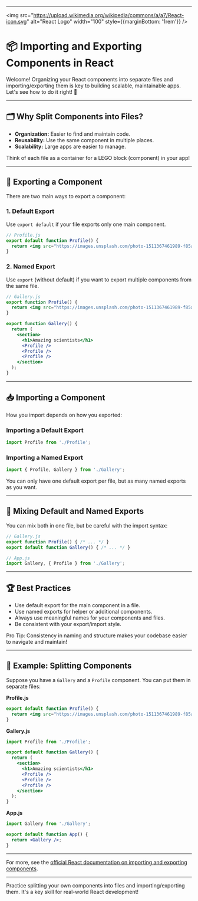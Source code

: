 
---

<img src="https://upload.wikimedia.org/wikipedia/commons/a/a7/React-icon.svg" alt="React Logo" width="100" style={{marginBottom: '1rem'}} />

# 📦 Importing and Exporting Components in React

Welcome! Organizing your React components into separate files and importing/exporting them is key to building scalable, maintainable apps. Let's see how to do it right! 🚀

---

## 🗂️ Why Split Components into Files?

- **Organization:** Easier to find and maintain code.
- **Reusability:** Use the same component in multiple places.
- **Scalability:** Large apps are easier to manage.

<Callout type="info">Think of each file as a container for a LEGO block (component) in your app!</Callout>

---

## 🚀 Exporting a Component

There are two main ways to export a component:

### 1. Default Export

Use `export default` if your file exports only one main component.

```jsx
// Profile.js
export default function Profile() {
  return <img src="https://images.unsplash.com/photo-1511367461989-f85a21fda167?auto=format&fit=facearea&w=400&h=400&q=80" alt="Profile Example" />;
}
```

### 2. Named Export

Use `export` (without default) if you want to export multiple components from the same file.

```jsx
// Gallery.js
export function Profile() {
  return <img src="https://images.unsplash.com/photo-1511367461989-f85a21fda167?auto=format&fit=facearea&w=400&h=400&q=80" alt="Profile Example" />;
}

export function Gallery() {
  return (
    <section>
      <h1>Amazing scientists</h1>
      <Profile />
      <Profile />
      <Profile />
    </section>
  );
}
```

---

## 📥 Importing a Component

How you import depends on how you exported:

### Importing a Default Export

```jsx
import Profile from './Profile';
```

### Importing a Named Export

```jsx
import { Profile, Gallery } from './Gallery';
```

<Callout type="warning">You can only have one default export per file, but as many named exports as you want.</Callout>

---

## 🔄 Mixing Default and Named Exports

You can mix both in one file, but be careful with the import syntax:

```jsx
// Gallery.js
export function Profile() { /* ... */ }
export default function Gallery() { /* ... */ }

// App.js
import Gallery, { Profile } from './Gallery';
```

---

## 🏆 Best Practices

- Use default export for the main component in a file.
- Use named exports for helper or additional components.
- Always use meaningful names for your components and files.
- Be consistent with your export/import style.

<Callout type="success">Pro Tip: Consistency in naming and structure makes your codebase easier to navigate and maintain!</Callout>

---

## 🧩 Example: Splitting Components

Suppose you have a `Gallery` and a `Profile` component. You can put them in separate files:

**Profile.js**
```jsx
export default function Profile() {
  return <img src="https://images.unsplash.com/photo-1511367461989-f85a21fda167?auto=format&fit=facearea&w=400&h=400&q=80" alt="Profile Example" />;
}
```

**Gallery.js**
```jsx
import Profile from './Profile';

export default function Gallery() {
  return (
    <section>
      <h1>Amazing scientists</h1>
      <Profile />
      <Profile />
      <Profile />
    </section>
  );
}
```

**App.js**
```jsx
import Gallery from './Gallery';

export default function App() {
  return <Gallery />;
}
```

---

For more, see the [official React documentation on importing and exporting components](https://react.dev/learn/importing-and-exporting-components).

---

<Callout type="info">Practice splitting your own components into files and importing/exporting them. It's a key skill for real-world React development!</Callout>
